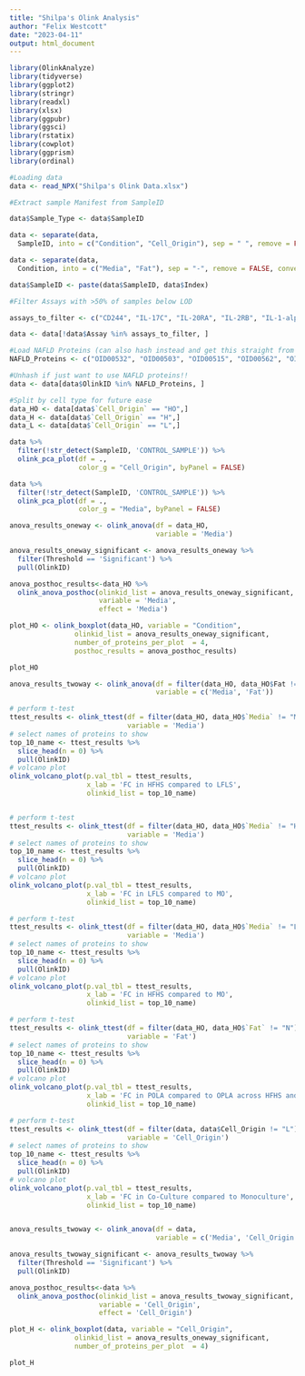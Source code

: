 ```yaml
---
title: "Shilpa's Olink Analysis"
author: "Felix Westcott"
date: "2023-04-11"
output: html_document
---
```


```r


library(OlinkAnalyze)
library(tidyverse)
library(ggplot2)
library(stringr)
library(readxl)
library(xlsx)
library(ggpubr)
library(ggsci)
library(rstatix)
library(cowplot)
library(ggprism)
library(ordinal)


```

``` R
#Loading data
data <- read_NPX("Shilpa's Olink Data.xlsx")

#Extract sample Manifest from SampleID

data$Sample_Type <- data$SampleID

data <- separate(data, 
  SampleID, into = c("Condition", "Cell_Origin"), sep = " ", remove = FALSE, convert = TRUE)

data <- separate(data, 
  Condition, into = c("Media", "Fat"), sep = "-", remove = FALSE, convert = TRUE)

data$SampleID <- paste(data$SampleID, data$Index)

#Filter Assays with >50% of samples below LOD

assays_to_filter <- c("CD244", "IL-17C", "IL-20RA", "IL-2RB", "IL-1-alpha", "OSM", "IL2", "CD6", "SLAMF1","TNFSF14", "FGF-23", "IL-10RA", "IL-22 RA1", "Beta-NGF", "IL13", "IL10", "TNF", "CD5", "IL-20", "CCL28", "EN-RAGE", "IL-33", "IFN-gamma", "IL4", "IL5", "TNFB")

data <- data[!data$Assay %in% assays_to_filter, ]

#Load NAFLD Proteins (can also hash instead and get this straight from other R markdown)
NAFLD_Proteins <- c("OID00532", "OID00503", "OID00515", "OID00562", "OID00498", "OID00506", "OID00553", "OID00522", "OID00513", "OID00476", "OID00472", "OID00477", "OID00550", "OID00556", "OID05548", "OID00518", "OID00482", "OID00474", "OID00502", "OID00484", "OID00514", "OID00471", "OID00517", "OID00486", "OID00561", "OID00483", "OID00542", "OID00538", "OID00510", "OID00534", "OID00560", "OID00511", "OID00512", "OID00480", "OID00499", "OID00535", "OID00558", "OID00533", "OID00491", "OID00551", "OID00507", "OID00531", "OID00536", "OID00554", "OID00523", "OID00494", "OID00485", "OID00487", "OID00501", "OID00479")

#Unhash if just want to use NAFLD proteins!!
data <- data[data$OlinkID %in% NAFLD_Proteins, ]

#Split by cell type for future ease
data_HO <- data[data$`Cell_Origin` == "HO",]
data_H <- data[data$`Cell_Origin` == "H",]
data_L <- data[data$`Cell_Origin` == "L",]

```

``` R

data %>% 
  filter(!str_detect(SampleID, 'CONTROL_SAMPLE')) %>% 
  olink_pca_plot(df = .,
                 color_g = "Cell_Origin", byPanel = FALSE)

data %>% 
  filter(!str_detect(SampleID, 'CONTROL_SAMPLE')) %>% 
  olink_pca_plot(df = .,
                 color_g = "Media", byPanel = FALSE)

```

```R

anova_results_oneway <- olink_anova(df = data_HO, 
                                    variable = 'Media')

anova_results_oneway_significant <- anova_results_oneway %>%
  filter(Threshold == 'Significant') %>%
  pull(OlinkID)

anova_posthoc_results<-data_HO %>% 
  olink_anova_posthoc(olinkid_list = anova_results_oneway_significant,
                      variable = 'Media',
                      effect = 'Media')

plot_HO <- olink_boxplot(data_HO, variable = "Condition", 
                olinkid_list = anova_results_oneway_significant,
                number_of_proteins_per_plot  = 4,
                posthoc_results = anova_posthoc_results)

plot_HO

anova_results_twoway <- olink_anova(df = filter(data_HO, data_HO$Fat != "N"), 
                                    variable = c('Media', 'Fat'))


```

```R

# perform t-test
ttest_results <- olink_ttest(df = filter(data_HO, data_HO$`Media` != "MO"),
                             variable = 'Media')
# select names of proteins to show
top_10_name <- ttest_results %>%
  slice_head(n = 0) %>%
  pull(OlinkID)
# volcano plot
olink_volcano_plot(p.val_tbl = ttest_results,
                   x_lab = 'FC in HFHS compared to LFLS',
                   olinkid_list = top_10_name)


# perform t-test
ttest_results <- olink_ttest(df = filter(data_HO, data_HO$`Media` != "HFHS"),
                             variable = 'Media')
# select names of proteins to show
top_10_name <- ttest_results %>%
  slice_head(n = 0) %>%
  pull(OlinkID)
# volcano plot
olink_volcano_plot(p.val_tbl = ttest_results,
                   x_lab = 'FC in LFLS compared to MO',
                   olinkid_list = top_10_name)

# perform t-test
ttest_results <- olink_ttest(df = filter(data_HO, data_HO$`Media` != "LFLS"),
                             variable = 'Media')
# select names of proteins to show
top_10_name <- ttest_results %>%
  slice_head(n = 0) %>%
  pull(OlinkID)
# volcano plot
olink_volcano_plot(p.val_tbl = ttest_results,
                   x_lab = 'FC in HFHS compared to MO',
                   olinkid_list = top_10_name)

# perform t-test
ttest_results <- olink_ttest(df = filter(data_HO, data_HO$`Fat` != "N"),
                             variable = 'Fat')
# select names of proteins to show
top_10_name <- ttest_results %>%
  slice_head(n = 0) %>%
  pull(OlinkID)
# volcano plot
olink_volcano_plot(p.val_tbl = ttest_results,
                   x_lab = 'FC in POLA compared to OPLA across HFHS and LFLS',
                   olinkid_list = top_10_name)

```



```R


# perform t-test
ttest_results <- olink_ttest(df = filter(data, data$Cell_Origin != "L"),
                             variable = 'Cell_Origin')
# select names of proteins to show
top_10_name <- ttest_results %>%
  slice_head(n = 0) %>%
  pull(OlinkID)
# volcano plot
olink_volcano_plot(p.val_tbl = ttest_results,
                   x_lab = 'FC in Co-Culture compared to Monoculture',
                   olinkid_list = top_10_name)


anova_results_twoway <- olink_anova(df = data, 
                                    variable = c('Media', 'Cell_Origin'))

anova_results_twoway_significant <- anova_results_twoway %>%
  filter(Threshold == 'Significant') %>%
  pull(OlinkID)

anova_posthoc_results<-data %>% 
  olink_anova_posthoc(olinkid_list = anova_results_twoway_significant,
                      variable = 'Cell_Origin',
                      effect = 'Cell_Origin')

plot_H <- olink_boxplot(data, variable = "Cell_Origin", 
                olinkid_list = anova_results_oneway_significant,
                number_of_proteins_per_plot  = 4)

plot_H




```